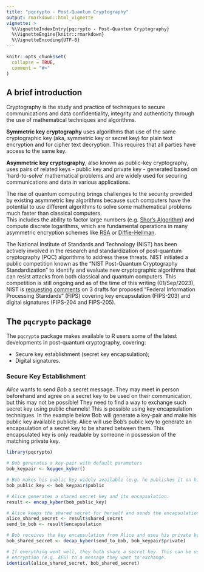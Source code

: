 ```yaml
---
title: "pqcrypto - Post-Quantum Cryptography"
output: rmarkdown::html_vignette
vignette: >
  %\VignetteIndexEntry{pqcrypto - Post-Quantum Cryptography}
  %\VignetteEngine{knitr::rmarkdown}
  %\VignetteEncoding{UTF-8}
---
```


```r
knitr::opts_chunk$set(
  collapse = TRUE,
  comment = "#>"
)
```


## A brief introduction

Cryptography is the study and practice of techniques to secure communications and data confidentiality, integrity and authenticity through the use of mathematical techniques and algorithms.

**Symmetric key cryptography** uses algorithms that use of the same cryptographic key (aka, symmetric key or secret key) for plain text encryption and for cipher text decryption. This requires that all parties have access to the same key.

**Asymmetric key cryptography**, also known as public-key cryptography, uses pairs of related keys - public key and private key - generated based on 'hard-to-solve' mathematical problems and are widely used for securing communications and data in various applications. 

The rise of quantum computing brings challenges to the security provided by existing asymmetric key algorithms because such computers have the potential to use different algorithms to solve some mathematical problems much faster than classical computers.  
This includes the ability to factor large numbers (e.g. [Shor's Algorithm](https://en.wikipedia.org/wiki/Shor%27s_algorithm)) and compute discrete logarithms, which are fundamental operations in many asymmetric encryption schemes like [RSA](https://en.wikipedia.org/wiki/RSA_(cryptosystem)) or [Diffie-Hellman](https://en.wikipedia.org/wiki/Diffie%E2%80%93Hellman_key_exchange).

The National Institute of Standards and Technology (NIST) has been actively involved in the research and standardization of post-quantum cryptography (PQC) algorithms to address these threats. NIST initiated a public competition known as the "NIST Post-Quantum Cryptography Standardization" to identify and evaluate new cryptographic algorithms that can resist attacks from both classical and quantum computers. This competition is still ongoing and as of the time of this writing (01/Sep/2023), NIST is [requesting comments](https://csrc.nist.gov/news/2023/three-draft-fips-for-post-quantum-cryptography) on 3 drafts for proposed "Federal Information Processing Standards" (FIPS) covering key encapsulation (FIPS-203) and digital signatures (FIPS-204 and FIPS-205).


## The `pqcrypto` package

The `pqcrypto` package makes available to R users some of the latest developments in post-quantum cryptography, covering:

  - Secure key establishment (secret key encapsulation);
  - Digital signatures.


### Secure Key Establishment
*Alice* wants to send *Bob* a secret message. They may meet in person beforehand and agree on a secret key to be used on their communication, but this may not be possible! They need to find a way to exchange such secret key using public channels!
This is possible using key encapsulation techniques. In the example below Bob will generate a key-pair and make his public key available publicly. Alice will use Bob's public key to generate an encapsulation of a secret key to be shared between them. This encapsulated key is only readable by someone in possession of the matching private key. 

```r
library(pqcrypto)

# Bob generates a key-pair with default parameters
bob_keypair <- keygen_kyber()

# Bob makes his public key widely available (e.g. he publishes it on his webpage or blog)
bob_public_key <- bob_keypair$public

# Alice generates a shared secret key and its encapsulation.
result <- encap_kyber(bob_public_key)

# Alice keeps the shared secret for herself and sends the encapsulation to Bob.
alice_shared_secret <- result$shared_secret
send_to_bob <- result$encapsulation

# Bob receives the key encapsulation from Alice and uses his private key to get the shared secret.
bob_shared_secret <- decap_kyber(send_to_bob, bob_keypair$private)

# If everything went well, they both share a secret key. This can be used to apply symmetric 
# encryption (e.g. AES) to a message they want to exchange. 
identical(alice_shared_secret, bob_shared_secret)

```

